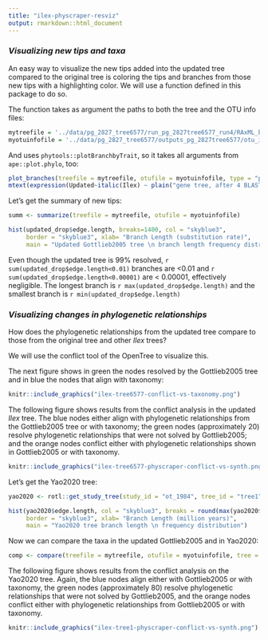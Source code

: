 ```yaml
---
title: "ilex-physcraper-resviz"
output: rmarkdown::html_document
---
```


### *Visualizing new tips and taxa*

An easy way to visualize the new tips added into the updated tree compared to the original tree is coloring the tips and branches from those new tips with a highlighting color. We will use a function defined in this package to do so.

The function takes as argument the paths to both the tree and the OTU info files:

```r
mytreefile = '../data/pg_2827_tree6577/run_pg_2827tree6577_run4/RAxML_bestTree.2020-07-31'
myotuinfofile = '../data/pg_2827_tree6577/outputs_pg_2827tree6577/otu_info_pg_2827tree6577.csv'
```


And uses `phytools::plotBranchbyTrait`, so it takes all arguments from `ape::plot.phylo`, too:

```r
plot_branches(treefile = mytreefile, otufile = myotuinfofile, type = "phylogram", cex = 0.25, edge.width = 0.5, tip_label = "taxon")
mtext(expression(Updated~italic(Ilex) ~ plain("gene tree, after 4 BLAST cycles")), side= 3, line=-1, cex = 0.5)

```
Let's get the summary of new tips:

```r
summ <- summarize(treefile = mytreefile, otufile = myotuinfofile)

hist(updated_drop$edge.length, breaks=1400, col = "skyblue3",
     border = "skyblue3", xlab= "Branch Length (substitution rate)",
     main = "Updated Gottlieb2005 tree \n branch length frequency distribution")
```

Even though the updated tree is 99% resolved, `r sum(updated_drop$edge.length<0.01)`
branches are <0.01 and `r sum(updated_drop$edge.length<0.00001)` are < 0.00001, effectively negligible.
The longest branch is `r max(updated_drop$edge.length)` and the smallest
branch is `r min(updated_drop$edge.length)`



### *Visualizing changes in phylogenetic relationships*

How does the phylogenetic relationships from the updated tree compare to those from the original tree and other *Ilex* trees?

We will use the conflict tool of the OpenTree to visualize this.

The next figure shows in green the nodes resolved by the Gottlieb2005 tree and in blue the nodes that align with taxonomy:
```r

knitr::include_graphics("ilex-tree6577-conflict-vs-taxonomy.png")
```

The following figure shows results from the conflict analysis in the updated *Ilex* tree. The blue nodes either align with phylogenetic relationships from the Gottlieb2005 tree or with taxonomy; the green nodes (approximately 20) resolve phylogenetic relationships that were not solved by Gottlieb2005; and the orange nodes conflict either with phylogenetic relationships shown in Gottlieb2005 or with taxonomy.

```r

knitr::include_graphics("ilex-tree6577-physcraper-conflict-vs-synth.png")
```

Let's get the Yao2020 tree:
```r
yao2020 <- rotl::get_study_tree(study_id = "ot_1984", tree_id = "tree1")

hist(yao2020$edge.length, col = "skyblue3", breaks = round(max(yao2020$edge.length)),
     border = "skyblue3", xlab= "Branch Length (million years)",
     main = "Yao2020 tree branch length \n frequency distribution")
```

Now we can compare the taxa in the updated Gottlieb2005 and in Yao2020:

```r
comp <- compare(treefile = mytreefile, otufile = myotuinfofile, tree = yao2020)
```

The following figure shows results from the conflict analysis on the Yao2020 tree. Again, the blue nodes align either with Gottlieb2005 or with taxonomy, the green nodes (approximately 80) resolve phylogenetic relationships that were not solved by Gottlieb2005, and the orange nodes conflict either with phylogenetic relationships from Gottlieb2005 or with taxonomy.

```r

knitr::include_graphics("ilex-tree1-physcraper-conflict-vs-synth.png")
```
